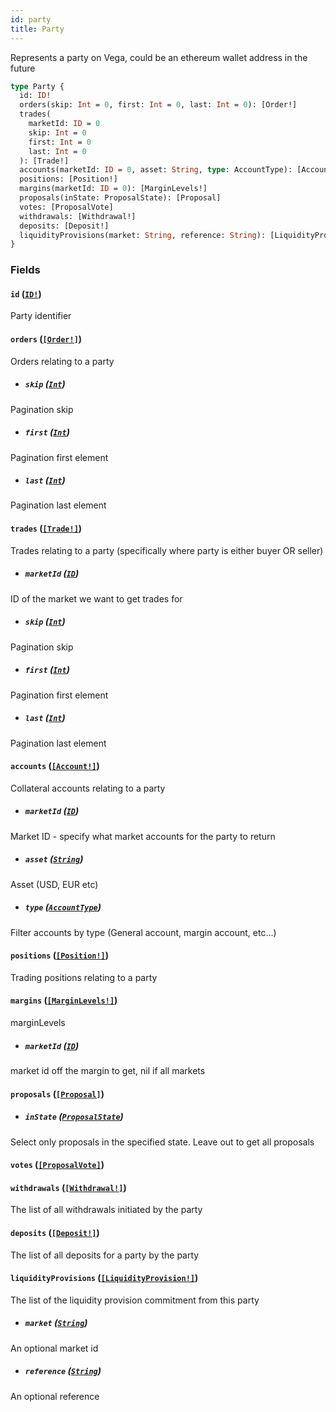 ```yaml
---
id: party
title: Party
---
```


Represents a party on Vega, could be an ethereum wallet address in the future

```graphql
type Party {
  id: ID!
  orders(skip: Int = 0, first: Int = 0, last: Int = 0): [Order!]
  trades(
    marketId: ID = 0
    skip: Int = 0
    first: Int = 0
    last: Int = 0
  ): [Trade!]
  accounts(marketId: ID = 0, asset: String, type: AccountType): [Account!]
  positions: [Position!]
  margins(marketId: ID = 0): [MarginLevels!]
  proposals(inState: ProposalState): [Proposal]
  votes: [ProposalVote]
  withdrawals: [Withdrawal!]
  deposits: [Deposit!]
  liquidityProvisions(market: String, reference: String): [LiquidityProvision!]
}
```

### Fields

#### `id` ([`ID!`](/graphql/scalars/id))

Party identifier

#### `orders` ([`[Order!]`](/graphql/objects/order))

Orders relating to a party

- ##### `skip` ([`Int`](/graphql/scalars/int))

Pagination skip

- ##### `first` ([`Int`](/graphql/scalars/int))

Pagination first element

- ##### `last` ([`Int`](/graphql/scalars/int))

Pagination last element

#### `trades` ([`[Trade!]`](/graphql/objects/trade))

Trades relating to a party (specifically where party is either buyer OR seller)

- ##### `marketId` ([`ID`](/graphql/scalars/id))

ID of the market we want to get trades for

- ##### `skip` ([`Int`](/graphql/scalars/int))

Pagination skip

- ##### `first` ([`Int`](/graphql/scalars/int))

Pagination first element

- ##### `last` ([`Int`](/graphql/scalars/int))

Pagination last element

#### `accounts` ([`[Account!]`](/graphql/objects/account))

Collateral accounts relating to a party

- ##### `marketId` ([`ID`](/graphql/scalars/id))

Market ID - specify what market accounts for the party to return

- ##### `asset` ([`String`](/graphql/scalars/string))

Asset (USD, EUR etc)

- ##### `type` ([`AccountType`](/graphql/enums/account-type))

Filter accounts by type (General account, margin account, etc...)

#### `positions` ([`[Position!]`](/graphql/objects/position))

Trading positions relating to a party

#### `margins` ([`[MarginLevels!]`](/graphql/objects/margin-levels))

marginLevels

- ##### `marketId` ([`ID`](/graphql/scalars/id))

market id off the margin to get, nil if all markets

#### `proposals` ([`[Proposal]`](/graphql/objects/proposal))

- ##### `inState` ([`ProposalState`](/graphql/enums/proposal-state))

Select only proposals in the specified state. Leave out to get all proposals

#### `votes` ([`[ProposalVote]`](/graphql/objects/proposal-vote))

#### `withdrawals` ([`[Withdrawal!]`](/graphql/objects/withdrawal))

The list of all withdrawals initiated by the party

#### `deposits` ([`[Deposit!]`](/graphql/objects/deposit))

The list of all deposits for a party by the party

#### `liquidityProvisions` ([`[LiquidityProvision!]`](/graphql/objects/liquidity-provision))

The list of the liquidity provision commitment from this party

- ##### `market` ([`String`](/graphql/scalars/string))

An optional market id

- ##### `reference` ([`String`](/graphql/scalars/string))

An optional reference
